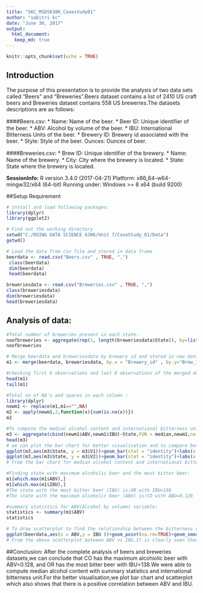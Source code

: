 ```yaml
---
title: "SKC_MSDS6306_Casestudy01"
author: "sabitri kc"
date: "June 30, 2017"
output: 
  html_document:
   keep_md: true
---
```

```r
knitr::opts_chunk$set(echo = TRUE)
```

## Introduction
The purpose of this presentation is to provide the analysis of two data sets called "Beers" and "Breweries".Beers dataset contains a list of 2410 US craft beers and Breweries dataset contains 558 US breweries.The datasets descriptions are as follows:

####Beers.csv:
* Name: Name of the beer. 
* Beer ID: Unique identiﬁer of the beer. 
* ABV: Alcohol by volume of the beer. 
* IBU: International Bitterness Units of the beer. 
* Brewery ID: Brewery id associated with the beer. 
* Style: Style of the beer. Ounces: Ounces of beer.

####Breweries.csv: 
* Brew ID: Unique identiﬁer of the brewery.
* Name: Name of the brewery. 
* City: City where the brewery is located. 
* State: State where the brewery is located.

**SessionInfo:**
R version 3.4.0 (2017-04-21)
Platform: x86_64-w64-mingw32/x64 (64-bit)
Running under: Windows >= 8 x64 (build 9200)

##Setup Requirement
```r
# install and load following packages:
library(dplyr)
library(ggplot2)

```
```r
# Find out the working directory
setwd("C:/DOING DATA SCIENCE 6306/Unit 7/CaseStudy_01/Data")
getwd()

# Load the data from csv file and stored in data frame
beerdata <- read.csv("Beers.csv" , TRUE, ",")
 class(beerdata)
 dim(beerdata)
 head(beerdata)

breweriesdata <- read.csv("Breweries.csv" , TRUE, ",")
class(breweriesdata)
dim(breweriesdata)
head(breweriesdata)
```
## Analysis of data:
```r
#Total number of breweries present in each state.
noofbreweries <- aggregate(rep(1, length(breweriesdata$State)), by=list(breweriesdata$State), sum )
noofbreweries
```
```r
# Merge beerdata and breweriesdata by brewery id and stored in new data frame called m1 :
m1 <- merge(beerdata, breweriesdata, by.x = "Brewery_id" , by.y="Brew_ID")

#checking first 6 observations and last 6 observations of the merged data frame m1 :
head(m1)
tail(m1)
```
```r
#Total no of NA's and spaces in each column :
library(dplyr)
newm1 <- replace(m1,m1=="",NA)
m2 <- apply(newm1,2,function(x){sum(is.na(x))})
m2
```
```r
#To compute the median alcohol content and international bitterness unit for each state :
m3 <- aggregate(cbind(newm1$ABV,newm1$IBU)~State,FUN = median,newm1,na.rm=TRUE)
head(m3)
# we can plot the bar chart for better visualisation and to compare between alcohol content and international bitterness unit for each state:
ggplot(m3,aes(m3$State, y = m3$V1))+geom_bar(stat = "identity")+labs(x = "State" , y = "ABV") + ggtitle("ABV median per State")
ggplot(m3,aes(m3$State, y = m3$V2))+geom_bar(stat = "identity")+labs(x = "State" , y = "IBU") + ggtitle("IBU median per State")
# From the bar chart for median alcohol content and international bitterness unit by states indicates that most of the states are above 0.05 range and states with more alcohol content have more international bitterness unit of beer.
```


```r
#Finding state with maximum alcoholic beer and the most bitter beer:
m1[which.max(m1$ABV),]
m1[which.max(m1$IBU),]
#The state with the most bitter beer (IBU) is:OR with IBU=138
#The state with the maximum alcoholic beer (ABV) is:CO with ABU=0.128
```
```r
#summary statistics for ABV(Alcohol by volume) variable:
statistics <- summary(m1$ABV)
statistics
```
```r
# To draw scatterplot to find the relationship between the bitterness of the beer and its alcoholic content:
ggplot(beerdata,aes(x = ABV,y = IBU ))+geom_point(na.rm=TRUE)+geom_smooth(method=lm,se=FALSE, na.rm=TRUE)
# From the above scatterplot between ABV vs IBU,It is clearly seen that the if the alcohol content is increased the bitterness of beer also increased.so ABV and IBU have positive correlation even though there are some outliers in the data.
```

##Conclusion:
After the complete analysis of beers and breweries datasets,we can conclude that CO has the maximum alcohiolic beer with ABV=0.128, and OR has the most bitter beer with IBU=138.We were able to compute median alcohol content with summary statistics and international bitterness unit.For the better visualisation,we plot bar chart and scatterplot which also shows that there is a positive correlation between ABV and IBU.









